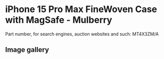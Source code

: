 
# iPhone 15 Pro Max FineWoven Case with MagSafe - Mulberry

Part number, for search engines, auction websites and such: MT4X3ZM/A

## Image gallery

<div style={{ width: '100%', maxWidth: '768px' }}>
<GalleryComponent
    images={[
      {
        original: "/everysource/MT4X3.webp",
        thumbnail: "/everypreview/MT4X3.webp",
      },
      {
        original: "/everysource/MT4X3_AV1.webp",
        thumbnail: "/everypreview/MT4X3_AV1.webp",
      },
      {
        original: "/everysource/MT4X3_AV2.webp",
        thumbnail: "/everypreview/MT4X3_AV2.webp",
      },
      {
        original: "/everysource/MT4X3_AV3.webp",
        thumbnail: "/everypreview/MT4X3_AV3.webp",
      }
    ]}
  />
</div>